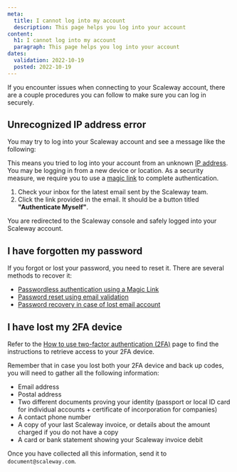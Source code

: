 ```yaml
---
meta:
  title: I cannot log into my account
  description: This page helps you log into your account
content:
  h1: I cannot log into my account
  paragraph: This page helps you log into your account
dates:
  validation: 2022-10-19
  posted: 2022-10-19
---
```


If you encounter issues when connecting to your Scaleway account, there are a couple procedures you can follow to make sure you can log in securely.

## Unrecognized IP address error 
You may try to log into your Scaleway account and see a message like the following: 

<Lightbox src="scaleway-unrecognized-ip.webp" alt="" />

This means you tried to log into your account from an unknown [IP address](/network/vpc/concepts/#ip-address). You may be logging in from a new device or location. As a security measure, we require you to use a [magic link](/console/my-account/concepts/#magic-link) to complete authentication. 
 
1. Check your inbox for the latest email sent by the Scaleway team.
2. Click the link provided in the email. It should be a button titled **"Authenticate Myself"**.

You are redirected to the Scaleway console and safely logged into your Scaleway account. 


## I have forgotten my password

If you forgot or lost your password, you need to reset it. There are several methods to recover it:
  - [Passwordless authentication using a Magic Link](/console/my-account/how-to/recover-a-lost-password/#passwordless-authentication-using-a-magic-link)
  - [Password reset using email validation](/console/my-account/how-to/recover-a-lost-password/#password-reset-using-email-validation)
  - [Password recovery in case of lost email account](/console/my-account/how-to/recover-a-lost-password/#password-recovery-in-case-of-lost-email-account)

## I have lost my 2FA device

Refer to the [How to use two-factor authentication (2FA)](/console/my-account/how-to/use-2fa/) page to find the instructions to retrieve access to your 2FA device. 

Remember that in case you lost both your 2FA device and back up codes, you will need to gather all the following information:
  - Email address
  - Postal address
  - Two different documents proving your identity (passport or local ID card for individual accounts + certificate of incorporation for companies)
  - A contact phone number 
  - A copy of your last Scaleway invoice, or details about the amount charged if you do not have a copy 
  - A card or bank statement showing your Scaleway invoice debit 

Once you have collected all this information, send it to `document@scaleway.com`.
